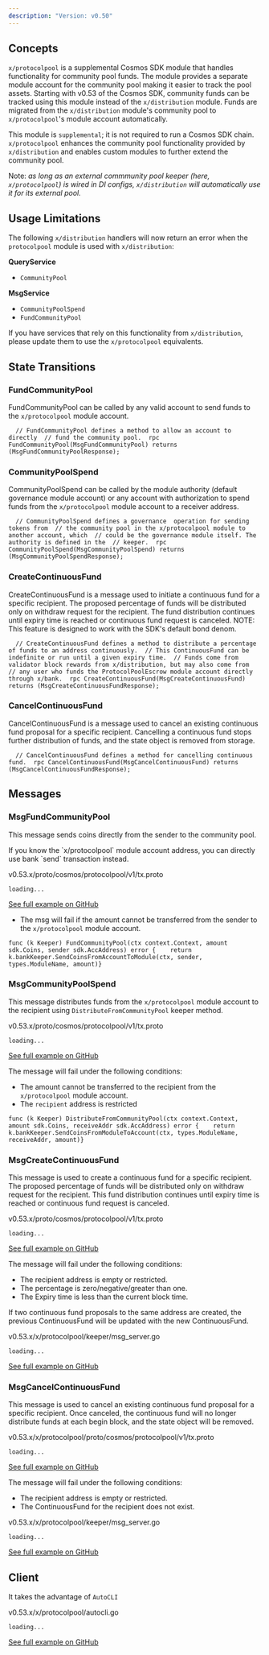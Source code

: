 ```yaml
---
description: "Version: v0.50"
---
```


## Concepts[​](#concepts "Direct link to Concepts")

`x/protocolpool` is a supplemental Cosmos SDK module that handles functionality for community pool funds. The module provides a separate module account for the community pool making it easier to track the pool assets. Starting with v0.53 of the Cosmos SDK, community funds can be tracked using this module instead of the `x/distribution` module. Funds are migrated from the `x/distribution` module's community pool to `x/protocolpool`'s module account automatically.

This module is `supplemental`; it is not required to run a Cosmos SDK chain. `x/protocolpool` enhances the community pool functionality provided by `x/distribution` and enables custom modules to further extend the community pool.

Note: *as long as an external commmunity pool keeper (here, `x/protocolpool`) is wired in DI configs, `x/distribution` will automatically use it for its external pool.*

## Usage Limitations[​](#usage-limitations "Direct link to Usage Limitations")

The following `x/distribution` handlers will now return an error when the `protocolpool` module is used with `x/distribution`:

**QueryService**

* `CommunityPool`

**MsgService**

* `CommunityPoolSpend`
* `FundCommunityPool`

If you have services that rely on this functionality from `x/distribution`, please update them to use the `x/protocolpool` equivalents.

## State Transitions[​](#state-transitions "Direct link to State Transitions")

### FundCommunityPool[​](#fundcommunitypool "Direct link to FundCommunityPool")

FundCommunityPool can be called by any valid account to send funds to the `x/protocolpool` module account.

```
  // FundCommunityPool defines a method to allow an account to directly  // fund the community pool.  rpc FundCommunityPool(MsgFundCommunityPool) returns (MsgFundCommunityPoolResponse);
```

### CommunityPoolSpend[​](#communitypoolspend "Direct link to CommunityPoolSpend")

CommunityPoolSpend can be called by the module authority (default governance module account) or any account with authorization to spend funds from the `x/protocolpool` module account to a receiver address.

```
  // CommunityPoolSpend defines a governance  operation for sending tokens from  // the community pool in the x/protocolpool module to another account, which  // could be the governance module itself. The authority is defined in the  // keeper.  rpc CommunityPoolSpend(MsgCommunityPoolSpend) returns (MsgCommunityPoolSpendResponse);
```

### CreateContinuousFund[​](#createcontinuousfund "Direct link to CreateContinuousFund")

CreateContinuousFund is a message used to initiate a continuous fund for a specific recipient. The proposed percentage of funds will be distributed only on withdraw request for the recipient. The fund distribution continues until expiry time is reached or continuous fund request is canceled. NOTE: This feature is designed to work with the SDK's default bond denom.

```
  // CreateContinuousFund defines a method to distribute a percentage of funds to an address continuously.  // This ContinuousFund can be indefinite or run until a given expiry time.  // Funds come from validator block rewards from x/distribution, but may also come from  // any user who funds the ProtocolPoolEscrow module account directly through x/bank.  rpc CreateContinuousFund(MsgCreateContinuousFund) returns (MsgCreateContinuousFundResponse);
```

### CancelContinuousFund[​](#cancelcontinuousfund "Direct link to CancelContinuousFund")

CancelContinuousFund is a message used to cancel an existing continuous fund proposal for a specific recipient. Cancelling a continuous fund stops further distribution of funds, and the state object is removed from storage.

```
  // CancelContinuousFund defines a method for cancelling continuous fund.  rpc CancelContinuousFund(MsgCancelContinuousFund) returns (MsgCancelContinuousFundResponse);
```

## Messages[​](#messages "Direct link to Messages")

### MsgFundCommunityPool[​](#msgfundcommunitypool "Direct link to MsgFundCommunityPool")

This message sends coins directly from the sender to the community pool.

<Check>
  If you know the `x/protocolpool` module account address, you can directly use bank `send` transaction instead.
</Check>

v0.53.x/proto/cosmos/protocolpool/v1/tx.proto

```
loading...
```

[See full example on GitHub](https://github.com/cosmos/cosmos-sdk/blob/release/v0.53.x/proto/cosmos/protocolpool/v1/tx.proto#L43-L53)

* The msg will fail if the amount cannot be transferred from the sender to the `x/protocolpool` module account.

```
func (k Keeper) FundCommunityPool(ctx context.Context, amount sdk.Coins, sender sdk.AccAddress) error {    return k.bankKeeper.SendCoinsFromAccountToModule(ctx, sender, types.ModuleName, amount)}
```

### MsgCommunityPoolSpend[​](#msgcommunitypoolspend "Direct link to MsgCommunityPoolSpend")

This message distributes funds from the `x/protocolpool` module account to the recipient using `DistributeFromCommunityPool` keeper method.

v0.53.x/proto/cosmos/protocolpool/v1/tx.proto

```
loading...
```

[See full example on GitHub](https://github.com/cosmos/cosmos-sdk/blob/release/v0.53.x/proto/cosmos/protocolpool/v1/tx.proto#L58-L69)

The message will fail under the following conditions:

* The amount cannot be transferred to the recipient from the `x/protocolpool` module account.
* The `recipient` address is restricted

```
func (k Keeper) DistributeFromCommunityPool(ctx context.Context, amount sdk.Coins, receiveAddr sdk.AccAddress) error {    return k.bankKeeper.SendCoinsFromModuleToAccount(ctx, types.ModuleName, receiveAddr, amount)}
```

### MsgCreateContinuousFund[​](#msgcreatecontinuousfund "Direct link to MsgCreateContinuousFund")

This message is used to create a continuous fund for a specific recipient. The proposed percentage of funds will be distributed only on withdraw request for the recipient. This fund distribution continues until expiry time is reached or continuous fund request is canceled.

v0.53.x/proto/cosmos/protocolpool/v1/tx.proto

```
loading...
```

[See full example on GitHub](https://github.com/cosmos/cosmos-sdk/blob/release/v0.53.x/proto/cosmos/protocolpool/v1/tx.proto#L114-L130)

The message will fail under the following conditions:

* The recipient address is empty or restricted.
* The percentage is zero/negative/greater than one.
* The Expiry time is less than the current block time.

<Warning>
  If two continuous fund proposals to the same address are created, the previous ContinuousFund will be updated with the new ContinuousFund.
</Warning>

v0.53.x/x/protocolpool/keeper/msg\_server.go

```
loading...
```

[See full example on GitHub](https://github.com/cosmos/cosmos-sdk/blob/release/v0.53.x/x/protocolpool/keeper/msg_server.go#L103-L166)

### MsgCancelContinuousFund[​](#msgcancelcontinuousfund "Direct link to MsgCancelContinuousFund")

This message is used to cancel an existing continuous fund proposal for a specific recipient. Once canceled, the continuous fund will no longer distribute funds at each begin block, and the state object will be removed.

v0.53.x/x/protocolpool/proto/cosmos/protocolpool/v1/tx.proto

```
loading...
```

[See full example on GitHub](https://github.com/cosmos/cosmos-sdk/blob/release/v0.53.x/x/protocolpool/proto/cosmos/protocolpool/v1/tx.proto#L136-L161)

The message will fail under the following conditions:

* The recipient address is empty or restricted.
* The ContinuousFund for the recipient does not exist.

v0.53.x/x/protocolpool/keeper/msg\_server.go

```
loading...
```

[See full example on GitHub](https://github.com/cosmos/cosmos-sdk/blob/release/v0.53.x/x/protocolpool/keeper/msg_server.go#L188-L226)

## Client[​](#client "Direct link to Client")

It takes the advantage of `AutoCLI`

v0.53.x/x/protocolpool/autocli.go

```
loading...
```

[See full example on GitHub](https://github.com/cosmos/cosmos-sdk/blob/release/v0.53.x/x/protocolpool/autocli.go)
